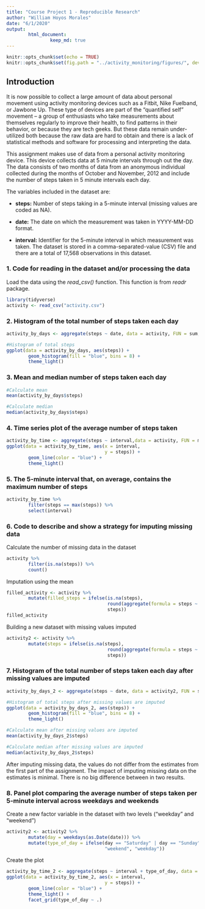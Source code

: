 ```yaml
---
title: "Course Project 1 - Reproducible Research"
author: "William Hoyos Morales"
date: "6/1/2020"
output: 
        html_document:
                keep_md: true
---
```


```r
knitr::opts_chunk$set(echo = TRUE)
knitr::opts_chunk$set(fig.path = "../activity_monitoring/figures/", dev='png')
```

## Introduction

It is now possible to collect a large amount of data about personal movement using activity monitoring devices such as a Fitbit, Nike Fuelband, or Jawbone Up. These type of devices are part of the “quantified self” movement – a group of enthusiasts who take measurements about themselves regularly to improve their health, to find patterns in their behavior, or because they are tech geeks. But these data remain under-utilized both because the raw data are hard to obtain and there is a lack of statistical methods and software for processing and interpreting the data.

This assignment makes use of data from a personal activity monitoring device. This device collects data at 5 minute intervals through out the day. The data consists of two months of data from an anonymous individual collected during the months of October and November, 2012 and include the number of steps taken in 5 minute intervals each day.

The variables included in the dataset are:

* **steps:** Number of steps taking in a 5-minute interval (missing values are coded as NA).

* **date:** The date on which the measurement was taken in YYYY-MM-DD format.

* **interval:** Identifier for the 5-minute interval in which measurement was taken.
The dataset is stored in a comma-separated-value (CSV) file and there are a total of 17,568 observations in this dataset.

### 1. Code for reading in the dataset and/or processing the data
Load the data using the *read_csv()* function. This function is from *readr* package.
```r
library(tidyverse)
activity <- read_csv("activity.csv")
```
### 2. Histogram of the total number of steps taken each day
```r
activity_by_days <- aggregate(steps ~ date, data = activity, FUN = sum, na.action = na.omit)

#Histogram of total steps
ggplot(data = activity_by_days, aes(steps)) +
        geom_histogram(fill = "blue", bins = 8) +
        theme_light()
```

### 3. Mean and median number of steps taken each day
```r
#Calculate mean
mean(activity_by_days$steps)

#Calculate median
median(activity_by_days$steps)
```


### 4. Time series plot of the average number of steps taken
```r
activity_by_time <- aggregate(steps ~ interval,data = activity, FUN = mean, na.rm = TRUE)
ggplot(data = activity_by_time, aes(x = interval, 
                                    y = steps)) +
        geom_line(color = "blue") +
        theme_light()
```

### 5. The 5-minute interval that, on average, contains the maximum number of steps
```r
activity_by_time %>% 
        filter(steps == max(steps)) %>% 
        select(interval)
```

### 6. Code to describe and show a strategy for imputing missing data
Calculate the number of missing data in the dataset
```r
activity %>% 
        filter(is.na(steps)) %>% 
        count()
```

Imputation using the mean
```r
filled_activity <- activity %>% 
        mutate(filled_steps = ifelse(is.na(steps), 
                                     round(aggregate(formula = steps ~ interval, FUN = mean)[[2]], 0),
                                     steps)) 
filled_activity
```

Building a new dataset with missing values imputed
```r

activity2 <- activity %>% 
        mutate(steps = ifelse(is.na(steps), 
                                     round(aggregate(formula = steps ~ interval, FUN = mean)[[2]], 0),
                                     steps)) 
```

### 7. Histogram of the total number of steps taken each day after missing values are imputed
```r
activity_by_days_2 <- aggregate(steps ~ date, data = activity2, FUN = sum, na.action = na.omit)

#Histogram of total steps after missing values are imputed
ggplot(data = activity_by_days_2, aes(steps)) +
        geom_histogram(fill = "blue", bins = 8) +
        theme_light()
```

```r
#Calculate mean after missing values are imputed
mean(activity_by_days_2$steps)

#Calculate median after missing values are imputed
median(activity_by_days_2$steps)
```

After imputing missing data, the values do not differ from the estimates from the first part of the assignment. The impact of imputing missing data on the estimates is minimal. There is no big difference between in two results.

### 8. Panel plot comparing the average number of steps taken per 5-minute interval across weekdays and weekends

Create a new factor variable in the dataset with two levels (“weekday” and “weekend”)
```r
activity2 <- activity2 %>% 
        mutate(day = weekdays(as.Date(date))) %>% 
        mutate(type_of_day = ifelse(day == "Saturday" | day == "Sunday",
                                    "weekend", "weekday"))
```
Create the plot
```r
activity_by_time_2 <- aggregate(steps ~ interval + type_of_day, data = activity2, FUN = mean, na.rm = TRUE)
ggplot(data = activity_by_time_2, aes(x = interval, 
                                    y = steps)) +
        geom_line(color = "blue") +
        theme_light() +
        facet_grid(type_of_day ~ .)
```





